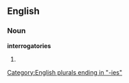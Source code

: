 ==English==

===Noun===
'''interrogatories'''

# {{plural of|[[interrogatory]]}}

[[Category:English plurals ending in "-ies"]]